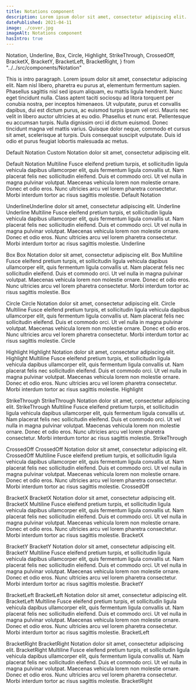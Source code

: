 ```yaml
---
title: Notations component
description: Lorem ipsum dolor sit amet, consectetur adipiscing elit.
datePublished: 2021-04-11
image: ./cover.jpg
imageAlt: Notations component
hasIntro: true
---
```


  Notation,
  Underline,
  Box,
  Circle,
  Highlight,
  StrikeThrough,
  CrossedOff,
  BracketX,
  BracketY,
  BracketLeft,
  BracketRight,
} from "../../src/components/Notation"

<Intro>
  This is intro paragraph. Lorem ipsum dolor sit amet, consectetur adipiscing
  elit. Nam nisl libero, pharetra eu purus at, elementum fermentum sapien.
  Phasellus sagittis nisl sed ipsum aliquam, eu mattis ligula hendrerit. Nunc
  eget tincidunt nulla. Class aptent taciti sociosqu ad litora torquent per
  conubia nostra, per inceptos himenaeos. Ut vulputate, purus et convallis
  dapibus, dui est dictum purus, ac euismod turpis ipsum vel orci. Mauris nec
  velit in libero auctor ultricies at eu odio. Phasellus et nunc erat.
  Pellentesque eu accumsan turpis. Nulla dignissim orci id dictum euismod. Donec
  tincidunt magna vel mattis varius. Quisque dolor neque, commodo et cursus sit
  amet, scelerisque at turpis. Duis consequat suscipit vulputate. Duis id odio
  et purus feugiat lobortis malesuada ac metus.
</Intro>

<TableOfContents
  items={props.tableOfContentsItems}
  headerIds={props.tableOfContentsHeaderIds}
/>

Default Notation <Notation color="red" animationDelay="1000" animationDuration="10000">Custom Notation</Notation> dolor sit amet, consectetur adipiscing elit.

Default Notation <Notation>Multiline Fusce eleifend pretium turpis, et sollicitudin ligula vehicula
dapibus ullamcorper elit, quis fermentum ligula convallis ut. Nam placerat
felis nec sollicitudin eleifend. Duis et commodo orci. Ut vel nulla in magna
pulvinar volutpat. Maecenas vehicula lorem non molestie ornare. Donec et odio
eros. Nunc ultricies arcu vel lorem pharetra consectetur. Morbi interdum tortor
ac risus sagittis molestie.</Notation> Default Notation

Underline<Underline>Underline</Underline> dolor sit amet, consectetur adipiscing elit. Underline
Underline <Underline>Multiline Fusce eleifend pretium turpis, et sollicitudin ligula vehicula
dapibus ullamcorper elit, quis fermentum ligula convallis ut. Nam placerat
felis nec sollicitudin eleifend. Duis et commodo orci. Ut vel nulla in magna
pulvinar volutpat. Maecenas vehicula lorem non molestie ornare. Donec et odio
eros. Nunc ultricies arcu vel lorem pharetra consectetur. Morbi interdum tortor
ac risus sagittis molestie.</Underline> Underline

Box <Box>Box Notation</Box> dolor sit amet, consectetur adipiscing elit.
Box <Box>Multiline Fusce eleifend pretium turpis, et sollicitudin ligula vehicula
dapibus ullamcorper elit, quis fermentum ligula convallis ut. Nam placerat
felis nec sollicitudin eleifend. Duis et commodo orci. Ut vel nulla in magna
pulvinar volutpat. Maecenas vehicula lorem non molestie ornare. Donec et odio
eros. Nunc ultricies arcu vel lorem pharetra consectetur. Morbi interdum tortor
ac risus sagittis molestie.</Box> Box

Circle <Circle>Circle Notation</Circle> dolor sit amet, consectetur adipiscing elit.
Circle <Circle>Multiline Fusce eleifend pretium turpis, et sollicitudin ligula vehicula
dapibus ullamcorper elit, quis fermentum ligula convallis ut. Nam placerat
felis nec sollicitudin eleifend. Duis et commodo orci. Ut vel nulla in magna
pulvinar volutpat. Maecenas vehicula lorem non molestie ornare. Donec et odio
eros. Nunc ultricies arcu vel lorem pharetra consectetur. Morbi interdum tortor
ac risus sagittis molestie.</Circle> Circle

Highlight <Highlight>Highlight Notation</Highlight> dolor sit amet, consectetur adipiscing elit.
Highlight <Highlight>Multiline Fusce eleifend pretium turpis, et sollicitudin ligula vehicula
dapibus ullamcorper elit, quis fermentum ligula convallis ut. Nam placerat
felis nec sollicitudin eleifend. Duis et commodo orci. Ut vel nulla in magna
pulvinar volutpat. Maecenas vehicula lorem non molestie ornare. Donec et odio
eros. Nunc ultricies arcu vel lorem pharetra consectetur. Morbi interdum tortor
ac risus sagittis molestie.</Highlight> Highlight

StrikeThrough <StrikeThrough>StrikeThrough Notation</StrikeThrough> dolor sit amet, consectetur adipiscing elit.
StrikeThrough <StrikeThrough>Multiline Fusce eleifend pretium turpis, et sollicitudin ligula vehicula
dapibus ullamcorper elit, quis fermentum ligula convallis ut. Nam placerat
felis nec sollicitudin eleifend. Duis et commodo orci. Ut vel nulla in magna
pulvinar volutpat. Maecenas vehicula lorem non molestie ornare. Donec et odio
eros. Nunc ultricies arcu vel lorem pharetra consectetur. Morbi interdum tortor
ac risus sagittis molestie.</StrikeThrough> StrikeThrough

CrossedOff <CrossedOff>CrossedOff Notation</CrossedOff> dolor sit amet, consectetur adipiscing elit.
CrossedOff <CrossedOff>Multiline Fusce eleifend pretium turpis, et sollicitudin ligula vehicula
dapibus ullamcorper elit, quis fermentum ligula convallis ut. Nam placerat
felis nec sollicitudin eleifend. Duis et commodo orci. Ut vel nulla in magna
pulvinar volutpat. Maecenas vehicula lorem non molestie ornare. Donec et odio
eros. Nunc ultricies arcu vel lorem pharetra consectetur. Morbi interdum tortor
ac risus sagittis molestie.</CrossedOff> CrossedOff

BracketX <BracketX>BracketX Notation</BracketX> dolor sit amet, consectetur adipiscing elit.
BracketX <BracketX>Multiline Fusce eleifend pretium turpis, et sollicitudin ligula vehicula
dapibus ullamcorper elit, quis fermentum ligula convallis ut. Nam placerat
felis nec sollicitudin eleifend. Duis et commodo orci. Ut vel nulla in magna
pulvinar volutpat. Maecenas vehicula lorem non molestie ornare. Donec et odio
eros. Nunc ultricies arcu vel lorem pharetra consectetur. Morbi interdum tortor
ac risus sagittis molestie.</BracketX> BracketX

BracketY <BracketY>BracketY Notation</BracketY> dolor sit amet, consectetur adipiscing elit.
BracketY <BracketY>Multiline Fusce eleifend pretium turpis, et sollicitudin ligula vehicula
dapibus ullamcorper elit, quis fermentum ligula convallis ut. Nam placerat
felis nec sollicitudin eleifend. Duis et commodo orci. Ut vel nulla in magna
pulvinar volutpat. Maecenas vehicula lorem non molestie ornare. Donec et odio
eros. Nunc ultricies arcu vel lorem pharetra consectetur. Morbi interdum tortor
ac risus sagittis molestie.</BracketY> BracketY

BracketLeft <BracketLeft>BracketLeft Notation</BracketLeft> dolor sit amet, consectetur adipiscing elit.
BracketLeft <BracketLeft>Multiline Fusce eleifend pretium turpis, et sollicitudin ligula vehicula
dapibus ullamcorper elit, quis fermentum ligula convallis ut. Nam placerat
felis nec sollicitudin eleifend. Duis et commodo orci. Ut vel nulla in magna
pulvinar volutpat. Maecenas vehicula lorem non molestie ornare. Donec et odio
eros. Nunc ultricies arcu vel lorem pharetra consectetur. Morbi interdum tortor
ac risus sagittis molestie.</BracketLeft> BracketLeft

BracketRight <BracketRight>BracketRight Notation</BracketRight> dolor sit amet, consectetur adipiscing elit.
BracketRight <BracketRight>Multiline Fusce eleifend pretium turpis, et sollicitudin ligula vehicula
dapibus ullamcorper elit, quis fermentum ligula convallis ut. Nam placerat
felis nec sollicitudin eleifend. Duis et commodo orci. Ut vel nulla in magna
pulvinar volutpat. Maecenas vehicula lorem non molestie ornare. Donec et odio
eros. Nunc ultricies arcu vel lorem pharetra consectetur. Morbi interdum tortor
ac risus sagittis molestie.</BracketRight> BracketRight
